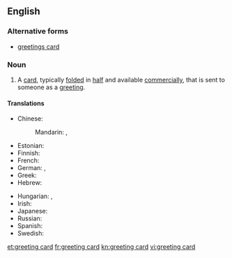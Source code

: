 ==English==

===Alternative forms===
* [[greetings card]]

===Noun===
{{en-noun}}

# A [[card]], typically [[fold]]ed in [[half]] and available [[commercially]], that is sent to someone as a [[greeting]]. {{translation only}}

====Translations====
{{trans-top|card sent as a greeting}}
* Chinese:
*: Mandarin: {{t|cmn|賀卡|sc=Hani}}, {{t|cmn|贺卡|tr=hèkǎ|sc=Hani}}
* Estonian: {{t+|et|õnnitluskaart}}
* Finnish: {{t-|fi|onnittelukortti}}
* French: {{t+|fr|carte de vœux|f}}
* German: {{t-|de|Glückwunschkarte|f}}, {{t-|de|Grußkarte|f}}
* Greek: {{t-|el|ευχετήρια κάρτα|f|tr=efchetíria kárta}}
* Hebrew: {{t+|he|כרטיס ברכה|sc=Hebr|tr=kartis bracha}}
{{trans-mid}}
* Hungarian: {{t-|hu|üdvözlőlap}}, {{t-|hu|üdvözlőkártya}}
* Irish: {{t-|ga|cárta beannachta|m}}
* Japanese: {{t-|ja|グリーティングカード|tr=gurītingukādo|sc=Jpan}}
* Russian: {{t-|ru|поздравительная открытка|f|alt=поздрави́тельная откры́тка|sc=Cyrl|tr=pozdravítelʹnaja otkrýtka}}
* Spanish: {{t-|es|tarjeta de felicitación|f}}
* Swedish: {{t-|sv|gratulationskort|n}}
{{trans-bottom}}

[[et:greeting card]]
[[fr:greeting card]]
[[kn:greeting card]]
[[vi:greeting card]]